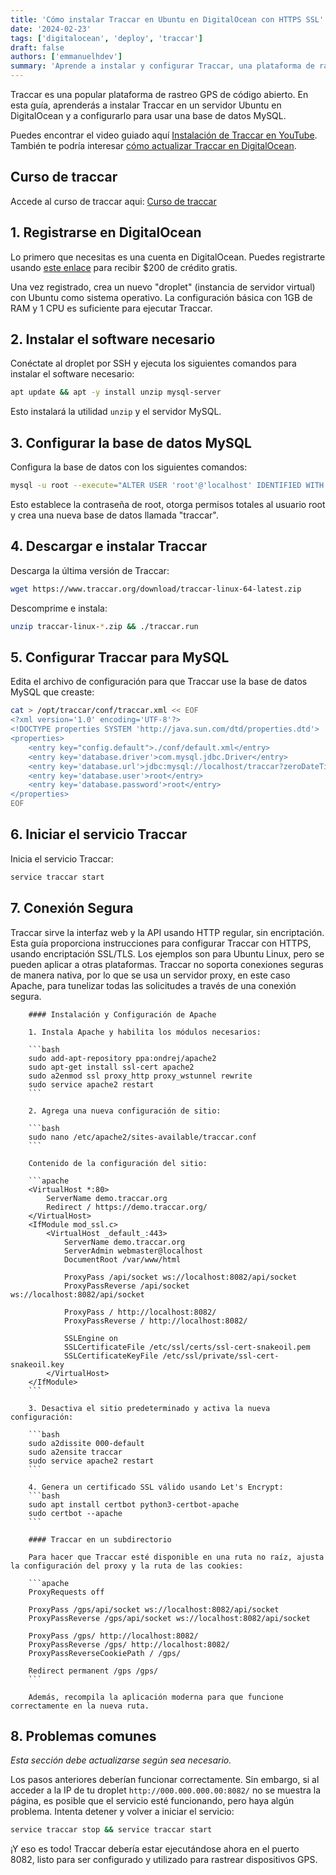 ```yaml
---
title: 'Cómo instalar Traccar en Ubuntu en DigitalOcean con HTTPS SSL'
date: '2024-02-23'
tags: ['digitalocean', 'deploy', 'traccar']
draft: false
authors: ['emmanuelhdev']
summary: 'Aprende a instalar y configurar Traccar, una plataforma de rastreo GPS de código abierto, en un servidor Ubuntu en DigitalOcean con esta guía detallada.'
---
```


Traccar es una popular plataforma de rastreo GPS de código abierto. En esta guía, aprenderás a instalar Traccar en un servidor Ubuntu en DigitalOcean y a configurarlo para usar una base de datos MySQL.

Puedes encontrar el video guiado aquí [Instalación de Traccar en YouTube](https://www.youtube.com/watch?v=ZSVYhKHmXe8&list=PLjsxenlAapaC_gAQtYoUZa4tq5BhXdmWV&index=1). También te podría interesar [cómo actualizar Traccar en DigitalOcean](https://www.youtube.com/watch?v=ZSVYhKHmXe8&list=PLjsxenlAapaC_gAQtYoUZa4tq5BhXdmWV&index=2).

## Curso de traccar

Accede al curso de traccar aqui: [Curso de traccar](/cursos/curso-de-traccar-desde-cero-hasta-avanzado)

## 1. Registrarse en DigitalOcean

Lo primero que necesitas es una cuenta en DigitalOcean. Puedes registrarte usando [este enlace](https://m.do.co/c/5ac4ff8a5bab) para recibir $200 de crédito gratis.

Una vez registrado, crea un nuevo "droplet" (instancia de servidor virtual) con Ubuntu como sistema operativo. La configuración básica con 1GB de RAM y 1 CPU es suficiente para ejecutar Traccar.

## 2. Instalar el software necesario

Conéctate al droplet por SSH y ejecuta los siguientes comandos para instalar el software necesario:

```bash
apt update && apt -y install unzip mysql-server
```

Esto instalará la utilidad `unzip` y el servidor MySQL.

## 3. Configurar la base de datos MySQL

Configura la base de datos con los siguientes comandos:

```bash
mysql -u root --execute="ALTER USER 'root'@'localhost' IDENTIFIED WITH mysql_native_password BY 'root'; GRANT ALL ON *.* TO 'root'@'localhost' WITH GRANT OPTION; FLUSH PRIVILEGES; CREATE DATABASE traccar;"
```

Esto establece la contraseña de root, otorga permisos totales al usuario root y crea una nueva base de datos llamada "traccar".

## 4. Descargar e instalar Traccar

Descarga la última versión de Traccar:

```bash
wget https://www.traccar.org/download/traccar-linux-64-latest.zip
```

Descomprime e instala:

```bash
unzip traccar-linux-*.zip && ./traccar.run
```

## 5. Configurar Traccar para MySQL

Edita el archivo de configuración para que Traccar use la base de datos MySQL que creaste:

```bash
cat > /opt/traccar/conf/traccar.xml << EOF
<?xml version='1.0' encoding='UTF-8'?>
<!DOCTYPE properties SYSTEM 'http://java.sun.com/dtd/properties.dtd'>
<properties>
    <entry key="config.default">./conf/default.xml</entry>
    <entry key='database.driver'>com.mysql.jdbc.Driver</entry>
    <entry key='database.url'>jdbc:mysql://localhost/traccar?zeroDateTimeBehavior=round&amp;serverTimezone=UTC&amp;allowPublicKeyRetrieval=true&amp;useSSL=false&amp;allowMultiQueries=true&amp;autoReconnect=true&amp;useUnicode=yes&amp;characterEncoding=UTF-8&amp;sessionVariables=sql_mode=''</entry>
    <entry key='database.user'>root</entry>
    <entry key='database.password'>root</entry>
</properties>
EOF
```

## 6. Iniciar el servicio Traccar

Inicia el servicio Traccar:

```bash
service traccar start
```

## 7. Conexión Segura

Traccar sirve la interfaz web y la API usando HTTP regular, sin encriptación. Esta guía proporciona instrucciones para configurar Traccar con HTTPS, usando encriptación SSL/TLS. Los ejemplos son para Ubuntu Linux, pero se pueden aplicar a otras plataformas. Traccar no soporta conexiones seguras de manera nativa, por lo que se usa un servidor proxy, en este caso Apache, para tunelizar todas las solicitudes a través de una conexión segura.

        #### Instalación y Configuración de Apache

        1. Instala Apache y habilita los módulos necesarios:

        ```bash
        sudo add-apt-repository ppa:ondrej/apache2
        sudo apt-get install ssl-cert apache2
        sudo a2enmod ssl proxy_http proxy_wstunnel rewrite
        sudo service apache2 restart
        ```

        2. Agrega una nueva configuración de sitio:

        ```bash
        sudo nano /etc/apache2/sites-available/traccar.conf
        ```

        Contenido de la configuración del sitio:

        ```apache
        <VirtualHost *:80>
            ServerName demo.traccar.org
            Redirect / https://demo.traccar.org/
        </VirtualHost>
        <IfModule mod_ssl.c>
            <VirtualHost _default_:443>
                ServerName demo.traccar.org
                ServerAdmin webmaster@localhost
                DocumentRoot /var/www/html

                ProxyPass /api/socket ws://localhost:8082/api/socket
                ProxyPassReverse /api/socket ws://localhost:8082/api/socket

                ProxyPass / http://localhost:8082/
                ProxyPassReverse / http://localhost:8082/

                SSLEngine on
                SSLCertificateFile /etc/ssl/certs/ssl-cert-snakeoil.pem
                SSLCertificateKeyFile /etc/ssl/private/ssl-cert-snakeoil.key
            </VirtualHost>
        </IfModule>
        ```

        3. Desactiva el sitio predeterminado y activa la nueva configuración:

        ```bash
        sudo a2dissite 000-default
        sudo a2ensite traccar
        sudo service apache2 restart
        ```

        4. Genera un certificado SSL válido usando Let's Encrypt:
        ```bash
        sudo apt install certbot python3-certbot-apache
        sudo certbot --apache
        ```

        #### Traccar en un subdirectorio

        Para hacer que Traccar esté disponible en una ruta no raíz, ajusta la configuración del proxy y la ruta de las cookies:

        ```apache
        ProxyRequests off

        ProxyPass /gps/api/socket ws://localhost:8082/api/socket
        ProxyPassReverse /gps/api/socket ws://localhost:8082/api/socket

        ProxyPass /gps/ http://localhost:8082/
        ProxyPassReverse /gps/ http://localhost:8082/
        ProxyPassReverseCookiePath / /gps/

        Redirect permanent /gps /gps/
        ```

        Además, recompila la aplicación moderna para que funcione correctamente en la nueva ruta.

## 8. Problemas comunes

_Esta sección debe actualizarse según sea necesario._

Los pasos anteriores deberían funcionar correctamente. Sin embargo, si al acceder a la IP de tu droplet `http://000.000.000.00:8082/` no se muestra la página, es posible que el servicio esté funcionando, pero haya algún problema. Intenta detener y volver a iniciar el servicio:

```bash
service traccar stop && service traccar start
```

¡Y eso es todo! Traccar debería estar ejecutándose ahora en el puerto 8082, listo para ser configurado y utilizado para rastrear dispositivos GPS.
